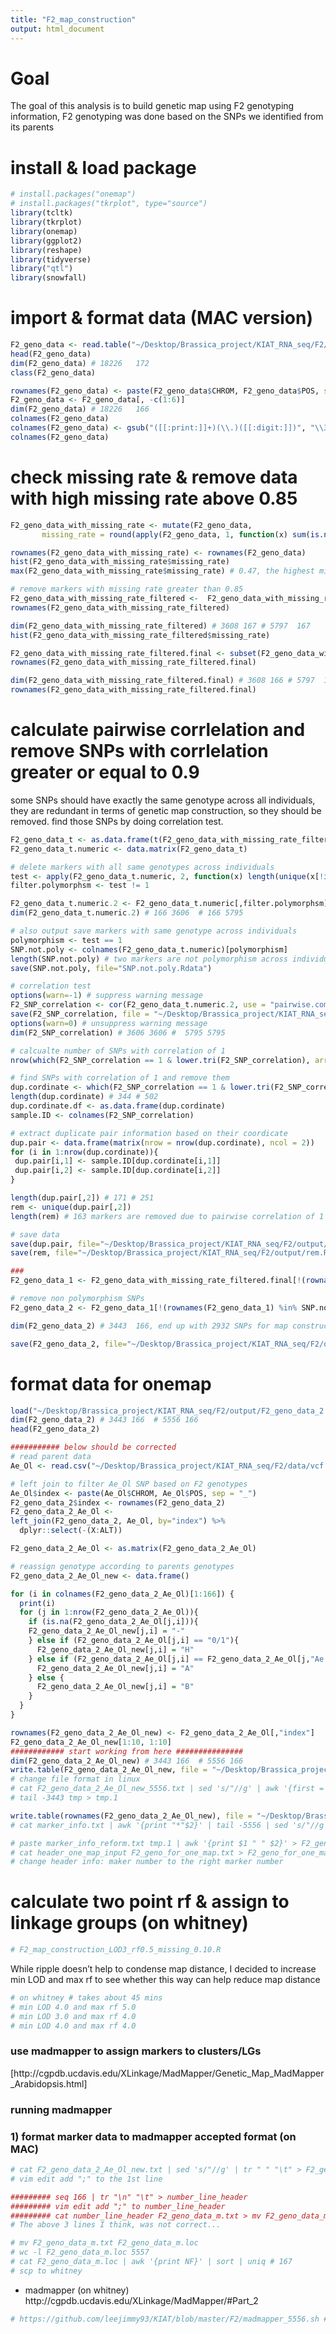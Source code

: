 ```yaml
---
title: "F2_map_construction"
output: html_document
---
```


# Goal
The goal of this analysis is to build genetic map using F2 genotyping information, F2 genotyping was done based on the SNPs we identified from its parents 

# install & load package 
```r
# install.packages("onemap")
# install.packages("tkrplot", type="source") 
library(tcltk)
library(tkrplot)
library(onemap)  
library(ggplot2)
library(reshape) 
library(tidyverse) 
library("qtl") 
library(snowfall)
```

# import & format data (MAC version)
```r
F2_geno_data <- read.table("~/Desktop/Brassica_project/KIAT_RNA_seq/F2/data/F2_Final_SNP_Calls", header = T)
head(F2_geno_data) 
dim(F2_geno_data) # 18226   172 
class(F2_geno_data)

rownames(F2_geno_data) <- paste(F2_geno_data$CHROM, F2_geno_data$POS, sep = "_")
F2_geno_data <- F2_geno_data[, -c(1:6)]
dim(F2_geno_data) # 18226   166 
colnames(F2_geno_data)
colnames(F2_geno_data) <- gsub("([[:print:]]+)(\\.)([[:digit:]])", "\\3", colnames(F2_geno_data))
colnames(F2_geno_data)  
```

# check missing rate & remove data with high missing rate above 0.85 
```r
F2_geno_data_with_missing_rate <- mutate(F2_geno_data, 
       missing_rate = round(apply(F2_geno_data, 1, function(x) sum(is.na(x)))/166, 2)) 

rownames(F2_geno_data_with_missing_rate) <- rownames(F2_geno_data) 
hist(F2_geno_data_with_missing_rate$missing_rate)
max(F2_geno_data_with_missing_rate$missing_rate) # 0.47, the highest missing rate is 0.47 

# remove markers with missing rate greater than 0.85 
F2_geno_data_with_missing_rate_filtered <-  F2_geno_data_with_missing_rate[F2_geno_data_with_missing_rate$missing_rate < 0.15,]
rownames(F2_geno_data_with_missing_rate_filtered) 

dim(F2_geno_data_with_missing_rate_filtered) # 3608 167 # 5797  167 
hist(F2_geno_data_with_missing_rate_filtered$missing_rate)

F2_geno_data_with_missing_rate_filtered.final <- subset(F2_geno_data_with_missing_rate_filtered, select=-missing_rate)
rownames(F2_geno_data_with_missing_rate_filtered.final)

dim(F2_geno_data_with_missing_rate_filtered.final) # 3608 166 # 5797  166 
rownames(F2_geno_data_with_missing_rate_filtered.final) 
```

# calculate pairwise corrlelation and remove SNPs with corrlelation greater or equal to 0.9
some SNPs should have exactly the same genotype across all individuals, they are redundant in terms of genetic map construction, so they should be removed. find those SNPs by doing correlation test. 
```r
F2_geno_data_t <- as.data.frame(t(F2_geno_data_with_missing_rate_filtered.final))
F2_geno_data_t.numeric <- data.matrix(F2_geno_data_t)

# delete markers with all same genotypes across individuals 
test <- apply(F2_geno_data_t.numeric, 2, function(x) length(unique(x[!is.na(x)])))
filter.polymorphsm <- test != 1 

F2_geno_data_t.numeric.2 <- F2_geno_data_t.numeric[,filter.polymorphsm]
dim(F2_geno_data_t.numeric.2) # 166 3606  # 166 5795 

# also output save markers with same genotype across individuals
polymorphism <- test == 1
SNP.not.poly <- colnames(F2_geno_data_t.numeric)[polymorphism]
length(SNP.not.poly) # two markers are not polymorphism across individuals 
save(SNP.not.poly, file="SNP.not.poly.Rdata")

# correlation test
options(warn=-1) # suppress warning message
F2_SNP_correlation <- cor(F2_geno_data_t.numeric.2, use = "pairwise.complete.obs")
save(F2_SNP_correlation, file = "~/Desktop/Brassica_project/KIAT_RNA_seq/F2/output/F2_SNP_correlation.Rdata")
options(warn=0) # unsuppress warning message
dim(F2_SNP_correlation) # 3606 3606 #  5795 5795 

# calcualte number of SNPs with correlation of 1
nrow(which(F2_SNP_correlation == 1 & lower.tri(F2_SNP_correlation), arr.ind = T, useNames = T)) # 172 # 251 pairs of SNPs have identical genotype data 

# find SNPs with correlation of 1 and remove them 
dup.cordinate <- which(F2_SNP_correlation == 1 & lower.tri(F2_SNP_correlation), arr.ind = T, useNames = F)
length(dup.cordinate) # 344 # 502
dup.cordinate.df <- as.data.frame(dup.cordinate)
sample.ID <- colnames(F2_SNP_correlation)

# extract duplicate pair information based on their coordicate
dup.pair <- data.frame(matrix(nrow = nrow(dup.cordinate), ncol = 2))
for (i in 1:nrow(dup.cordinate)){
 dup.pair[i,1] <- sample.ID[dup.cordinate[i,1]]
 dup.pair[i,2] <- sample.ID[dup.cordinate[i,2]]
}

length(dup.pair[,2]) # 171 # 251 
rem <- unique(dup.pair[,2])
length(rem) # 163 markers are removed due to pairwise correlation of 1 # 239 

# save data
save(dup.pair, file="~/Desktop/Brassica_project/KIAT_RNA_seq/F2/output/dup.pair.Rdata")
save(rem, file="~/Desktop/Brassica_project/KIAT_RNA_seq/F2/output/rem.Rdata") 

### 
F2_geno_data_1 <- F2_geno_data_with_missing_rate_filtered.final[!(rownames(F2_geno_data_with_missing_rate_filtered.final) %in% rem),]  

# remove non polymorphism SNPs 
F2_geno_data_2 <- F2_geno_data_1[!(rownames(F2_geno_data_1) %in% SNP.not.poly),]

dim(F2_geno_data_2) # 3443  166, end up with 2932 SNPs for map construction # 5556  166 

save(F2_geno_data_2, file="~/Desktop/Brassica_project/KIAT_RNA_seq/F2/output/F2_geno_data_2.Rdata") # this is non-redundant SNPs with missing data less than 0.1
``` 

# format data for onemap  
```r
load("~/Desktop/Brassica_project/KIAT_RNA_seq/F2/output/F2_geno_data_2.Rdata")
dim(F2_geno_data_2) # 3443 166  # 5556 166 
head(F2_geno_data_2) 

########### below should be corrected
# read parent data 
Ae_Ol <- read.csv("~/Desktop/Brassica_project/KIAT_RNA_seq/F2/data/vcf.Ae.Ol.intersect.final.csv", stringsAsFactors = F)

# left join to filter Ae_Ol SNP based on F2 genotypes
Ae_Ol$index <- paste(Ae_Ol$CHROM, Ae_Ol$POS, sep = "_")
F2_geno_data_2$index <- rownames(F2_geno_data_2)
F2_geno_data_2_Ae_Ol <- 
left_join(F2_geno_data_2, Ae_Ol, by="index") %>% 
  dplyr::select(-(X:ALT)) 

F2_geno_data_2_Ae_Ol <- as.matrix(F2_geno_data_2_Ae_Ol) 

# reassign genotype according to parents genotypes
F2_geno_data_2_Ae_Ol_new <- data.frame()

for (i in colnames(F2_geno_data_2_Ae_Ol)[1:166]) {
  print(i)
  for (j in 1:nrow(F2_geno_data_2_Ae_Ol)){
    if (is.na(F2_geno_data_2_Ae_Ol[j,i])){
    F2_geno_data_2_Ae_Ol_new[j,i] = "-"
    } else if (F2_geno_data_2_Ae_Ol[j,i] == "0/1"){
      F2_geno_data_2_Ae_Ol_new[j,i] = "H"
    } else if (F2_geno_data_2_Ae_Ol[j,i] == F2_geno_data_2_Ae_Ol[j,"Ae.gt"]){
      F2_geno_data_2_Ae_Ol_new[j,i] = "A"
    } else {
      F2_geno_data_2_Ae_Ol_new[j,i] = "B"
    }
  }
}

rownames(F2_geno_data_2_Ae_Ol_new) <- F2_geno_data_2_Ae_Ol[,"index"]
F2_geno_data_2_Ae_Ol_new[1:10, 1:10]
############ start working from here ############### 
dim(F2_geno_data_2_Ae_Ol_new) # 3443 166  # 5556 166 
write.table(F2_geno_data_2_Ae_Ol_new, file = "~/Desktop/Brassica_project/KIAT_RNA_seq/F2/output/missing_rate_0.15_5556/F2_geno_data_2_Ae_Ol_new_5556.txt")
# change file format in linux 
# cat F2_geno_data_2_Ae_Ol_new_5556.txt | sed 's/"//g' | awk '{first = $1; $1 = ""; print $0}' | sed 's/ //g' > tmp
# tail -3443 tmp > tmp.1 

write.table(rownames(F2_geno_data_2_Ae_Ol_new), file = "~/Desktop/Brassica_project/KIAT_RNA_seq/F2/output/marker_info_5556.txt" )
# cat marker_info.txt | awk '{print "*"$2}' | tail -5556 | sed 's/"//g' > marker_info_reform.txt

# paste marker_info_reform.txt tmp.1 | awk '{print $1 " " $2}' > F2_geno_for_one_map.txt 
# cat header_one_map_input F2_geno_for_one_map.txt > F2_geno_for_one_map_final.txt 
# change header info: maker number to the right marker number 
```

# calculate two point rf & assign to linkage groups (on whitney) 
```r
# F2_map_construction_LOD3_rf0.5_missing_0.10.R 
```

While ripple doesn't help to condense map distance, I decided to increase min LOD and max rf to see whether this way can help reduce map distance 
```r
# on whitney # takes about 45 mins 
# min LOD 4.0 and max rf 5.0 
# min LOD 3.0 and max rf 4.0 
# min LOD 4.0 and max rf 4.0
```

### use madmapper to assign markers to clusters/LGs 
[http://cgpdb.ucdavis.edu/XLinkage/MadMapper/Genetic_Map_MadMapper_Arabidopsis.html]

### running madmapper 
### 1) format marker data to madmapper accepted format (on MAC)
```r
# cat F2_geno_data_2_Ae_Ol_new.txt | sed 's/"//g' | tr " " "\t" > F2_geno_data_m.txt 
# vim edit add ";" to the 1st line

######### seq 166 | tr "\n" "\t" > number_line_header 
######### vim edit add ";" to number_line_header
######### cat number_line_header F2_geno_data_m.txt > mv F2_geno_data_m.txt 
# The above 3 lines I think, was not correct... 

# mv F2_geno_data_m.txt F2_geno_data_m.loc 
# wc -l F2_geno_data_m.loc 5557 
# cat F2_geno_data_m.loc | awk '{print NF}' | sort | uniq # 167 
# scp to whitney 
```

* madmapper (on whitney)
http://cgpdb.ucdavis.edu/XLinkage/MadMapper/#Part_2
```r
# https://github.com/leejimmy93/KIAT/blob/master/F2/madmapper_5556.sh # the output file we should check is tree.clust file 
```


